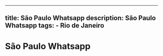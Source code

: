 ---
  title: São Paulo Whatsapp
  description: São Paulo Whatsapp
  tags:
    - Rio de Janeiro
  ---
  # São Paulo Whatsapp
  